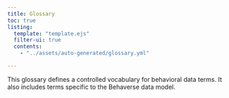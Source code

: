 ```yaml
---
title: Glossary
toc: true
listing: 
  template: "template.ejs"
  filter-ui: true
  contents:
    - "../assets/auto-generated/glossary.yml"

---
```


This glossary defines a controlled vocabulary for behavioral data terms. It also includes terms specific to the Behaverse data model.

